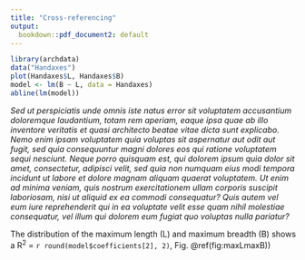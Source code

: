 ```yaml
---
title: "Cross-referencing"
output:
  bookdown::pdf_document2: default
---
```


```r
library(archdata)
data("Handaxes")
plot(Handaxes$L, Handaxes$B)
model <- lm(B ~ L, data = Handaxes)
abline(lm(model))
```

*Sed ut perspiciatis unde omnis iste natus error sit voluptatem accusantium doloremque laudantium, totam rem aperiam, eaque ipsa quae ab illo inventore veritatis et quasi architecto beatae vitae dicta sunt explicabo. Nemo enim ipsam voluptatem quia voluptas sit aspernatur aut odit aut fugit, sed quia consequuntur magni dolores eos qui ratione voluptatem sequi nesciunt. Neque porro quisquam est, qui dolorem ipsum quia dolor sit amet, consectetur, adipisci velit, sed quia non numquam eius modi tempora incidunt ut labore et dolore magnam aliquam quaerat voluptatem. Ut enim ad minima veniam, quis nostrum exercitationem ullam corporis suscipit laboriosam, nisi ut aliquid ex ea commodi consequatur? Quis autem vel eum iure reprehenderit qui in ea voluptate velit esse quam nihil molestiae consequatur, vel illum qui dolorem eum fugiat quo voluptas nulla pariatur?*


The distribution of the maximum length (L) and maximum breadth (B) shows a R^2^ = `r round(model$coefficients[2], 2)`,  Fig. \@ref(fig:maxLmaxB))

